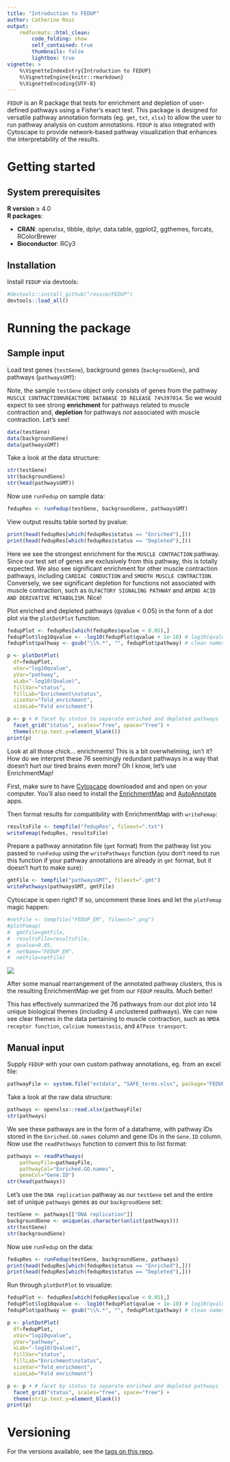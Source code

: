 ```yaml
---
title: "Introduction to FEDUP"
author: Catherine Ross
output:
    rmdformats::html_clean:
        code_folding: show
        self_contained: true
        thumbnails: false
        lightbox: true
vignette: >
    %\VignetteIndexEntry{Introduction to FEDUP}
    %\VignetteEngine{knitr::rmarkdown}
    %\VignetteEncoding{UTF-8}
---
```


`FEDUP` is an R package that tests for enrichment and depletion
of user-defined pathways using a Fisher's exact test. This package is
designed for versatile pathway annotation formats (eg. `gmt`, `txt`, `xlsx`)
to allow the user to run pathway analysis on custom annotations.
`FEDUP` is also integrated with Cytoscape to provide network-based pathway
visualization that enhances the interpretability of the results.

# Getting started
## System prerequisites

**R version** ≥ 4.0  
**R packages**:

* **CRAN**: openxlsx, tibble, dplyr, data.table, ggplot2, ggthemes, forcats,
            RColorBrewer  
* **Bioconductor**: RCy3

## Installation

Install `FEDUP` via devtools:

```r
#devtools::install_github("rosscm/FEDUP")
devtools::load_all()
```

# Running the package
## Sample input

Load test genes (`testGene`), background genes (`backgroudGene`), and
pathways (`pathwaysGMT`):

Note, the sample `testGene` object only consists of genes from the pathway
`MUSCLE CONTRACTION%REACTOME DATABASE ID RELEASE 74%397014`. So we would expect
to see strong **enrichment** for pathways related to muscle contraction and,
**depletion** for pathways *not* associated with muscle contraction. Let's see!

```r
data(testGene)
data(backgroundGene)
data(pathwaysGMT)
```

Take a look at the data structure:

```r
str(testGene)
str(backgroundGene)
str(head(pathwaysGMT))
```

Now use `runFedup` on sample data:

```r
fedupRes <- runFedup(testGene, backgroundGene, pathwaysGMT)
```

View output results table sorted by pvalue:

```r
print(head(fedupRes[which(fedupRes$status == "Enriched"),]))
print(head(fedupRes[which(fedupRes$status == "Depleted"),]))
```

Here we see the strongest enrichment for the `MUSCLE CONTRACTION` pathway.
Since our test set of genes are exclusively from this pathway, this is totally
expected. We also see significant enrichment for other muscle contraction
pathways, including `CARDIAC CONDUCTION` and `SMOOTH MUSCLE CONTRACTION`.
Conversely, we see significant depletion for functions not associated with
muscle contraction, such as `OLFACTORY SIGNALING PATHWAY` and
`AMINO ACID AND DERIVATIVE METABOLISM`. Nice!

Plot enriched and depleted pathways (qvalue < 0.05) in the form of a dot plot
via the `plotDotPlot` function:

```r
fedupPlot <- fedupRes[which(fedupRes$qvalue < 0.05),]
fedupPlot$log10qvalue <- -log10(fedupPlot$qvalue + 1e-10) # log10(qvalue)
fedupPlot$pathway <- gsub("\\%.*", "", fedupPlot$pathway) # clean names

p <- plotDotPlot(
  df=fedupPlot,
  xVar="log10qvalue",
  yVar="pathway",
  xLab="-log10(Qvalue)",
  fillVar="status",
  fillLab="Enrichment\nstatus",
  sizeVar="fold_enrichment",
  sizeLab="Fold enrichment")

p <- p + # facet by status to separate enriched and depleted pathways
  facet_grid("status", scales="free", space="free") +
  theme(strip.text.y=element_blank())
print(p)
```

Look at all those chick... enrichments! This is a bit overwhelming, isn't it?
How do we interpret these 76 seemingly redundant pathways in a way that doesn't
hurt our tired brains even more? Oh I know, let's use EnrichmentMap!

First, make sure to have [Cytoscape](https://cytoscape.org/download.html)
downloaded and and open on your computer. You'll also need to install the
[EnrichmentMap](http://apps.cytoscape.org/apps/enrichmentmap) and
[AutoAnnotate](http://apps.cytoscape.org/apps/autoannotate) apps.

Then format results for compatibility with EnrichmentMap with `writeFemap`:

```r
resultsFile <- tempfile("fedupRes", fileext=".txt")
writeFemap(fedupRes, resultsFile)
```

Prepare a pathway annotation file (`gmt` format) from the pathway list you
passed to `runFedup` using the `writePathways` function (you don't need to run
this function if your pathway annotations are already in `gmt` format, but it
doesn't hurt to make sure):

```r
gmtFile <- tempfile("pathwaysGMT", fileext=".gmt")
writePathways(pathwaysGMT, gmtFile)
```

Cytoscape is open right? If so, uncomment these lines and let the `plotFemap`
magic happen:

```r
#netFile <- tempfile("FEDUP_EM", fileext=".png")
#plotFemap(
#  gmtFile=gmtFile,
#  resultsFile=resultsFile,
#  qvalue=0.05,
#  netName="FEDUP_EM",
#  netFile=netFile)
```

![](figures/FEDUP_EM-1.png)

After some manual rearrangement of the annotated pathway clusters, this is the
resulting EnrichmentMap we get from our `FEDUP` results. Much better!

This has effectively summarized the 76 pathways from our dot plot into 14 unique
biological themes (including 4 unclustered pathways). We can now see clear
themes in the data pertaining to muscle contraction, such as `NMDA receptor
function`, `calcium homeostasis`, and `ATPase transport`.


## Manual input

Supply `FEDUP` with your own custom pathway annotations, eg. from an excel file:

```r
pathwayFile <- system.file("extdata", "SAFE_terms.xlsx", package="FEDUP")
```

Take a look at the raw data structure:

```r
pathways <- openxlsx::read.xlsx(pathwayFile)
str(pathways)
```

We see these pathways are in the form of a dataframe, with pathway IDs
stored in the `Enriched.GO.names` column and gene IDs in the `Gene.ID` column.
Now use the `readPathways` function to convert this to list format:

```r
pathways <- readPathways(
    pathwayFile=pathwayFile,
    pathwayCol="Enriched.GO.names",
    geneCol="Gene.ID")
str(head(pathways))
```

Let's use the `DNA replication` pathway as our `testGene` set and the entire
set of unique `pathways` genes as our `backgroudGene` set:

```r
testGene <- pathways[["DNA replication"]]
backgroundGene <- unique(as.character(unlist(pathways)))
str(testGene)
str(backgroundGene)
```

Now use `runFedup` on the data:

```r
fedupRes <- runFedup(testGene, backgroundGene, pathways)
print(head(fedupRes[which(fedupRes$status == "Enriched"),]))
print(head(fedupRes[which(fedupRes$status == "Depleted"),]))
```

Run through `plotDotPlot` to visualize:

```r
fedupPlot <- fedupRes[which(fedupRes$qvalue < 0.05),]
fedupPlot$log10qvalue <- -log10(fedupPlot$qvalue + 1e-10) # log10(qvalue)
fedupPlot$pathway <- gsub("\\%.*", "", fedupPlot$pathway) # clean names

p <- plotDotPlot(
  df=fedupPlot,
  xVar="log10qvalue",
  yVar="pathway",
  xLab="-log10(Qvalue)",
  fillVar="status",
  fillLab="Enrichment\nstatus",
  sizeVar="fold_enrichment",
  sizeLab="Fold enrichment")

p <- p + # facet by status to separate enriched and depleted pathways
  facet_grid("status", scales="free", space="free") +
  theme(strip.text.y=element_blank())
print(p)
```

# Versioning

For the versions available, see the
[tags on this repo](https://github.com/rosscm/FEDUP/tags).
